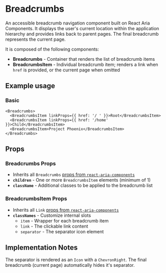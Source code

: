 

<Meta of={BreadcrumbsStories} />

# Breadcrumbs
An accessible breadcrumb navigation component built on React Aria Components. It displays the user's current location within the application hierarchy and provides links back to parent pages. The final breadcrumb represents the current page.

It is composed of the following components:

- **Breadcrumbs** - Container that renders the list of breadcrumb items
- **BreadcrumbsItem** - Individual breadcrumb item; renders a link when `href` is provided, or the current page when omitted

## Example usage

### Basic
```
<Breadcrumbs>
  <BreadcrumbsItem linkProps={{ href: '/ ' }}>Root</BreadcrumbsItem>
  <BreadcrumbsItem linkProps={{ href: '/home' }}>Child</BreadcrumbsItem>
  <BreadcrumbsItem>Project Phoenix</BreadcrumbsItem>
</Breadcrumbs>
```

<Canvas of={BreadcrumbsStories.Default} />

## Props

### Breadcrumbs Props
- Inherits all `Breadcrumbs` [props from `react-aria-components`](https://react-spectrum.adobe.com/react-aria/Breadcrumbshtml#props)
- **`children`** - One or more `BreadcrumbsItem` elements (minimum of 1)
- **`className`** - Additional classes to be applied to the breadcrumb list

### BreadcrumbsItem Props
- Inherits all `Link` [props from `react-aria-components`](https://react-spectrum.adobe.com/react-aria/Breadcrumbshtml#link)
- **`classNames`** - Customize internal slots
  - `item` - Wrapper for each breadcrumb item
  - `link` - The clickable link content
  - `separator` - The separator icon element

## Implementation Notes

The separator is rendered as an `Icon` with a `ChevronRight`. The final breadcrumb (current page) automatically hides it's separator.
